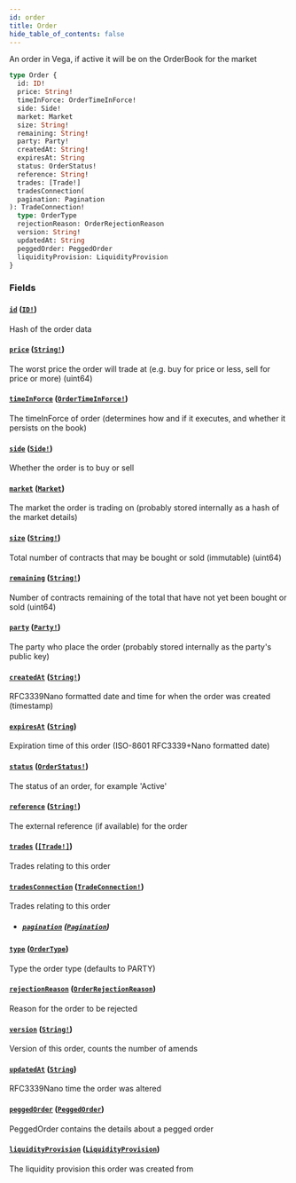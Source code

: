 ```yaml
---
id: order
title: Order
hide_table_of_contents: false
---
```



An order in Vega, if active it will be on the OrderBook for the market

```graphql
type Order {
  id: ID!
  price: String!
  timeInForce: OrderTimeInForce!
  side: Side!
  market: Market
  size: String!
  remaining: String!
  party: Party!
  createdAt: String!
  expiresAt: String
  status: OrderStatus!
  reference: String!
  trades: [Trade!]
  tradesConnection(
  pagination: Pagination
): TradeConnection!
  type: OrderType
  rejectionReason: OrderRejectionReason
  version: String!
  updatedAt: String
  peggedOrder: PeggedOrder
  liquidityProvision: LiquidityProvision
}
```


### Fields

#### [`id`](#) ([`ID!`](/mainnet/api/graphql/scalars/id))

Hash of the order data


#### [`price`](#) ([`String!`](/mainnet/api/graphql/scalars/string))

The worst price the order will trade at (e.g. buy for price or less, sell for price or more) (uint64)


#### [`timeInForce`](#) ([`OrderTimeInForce!`](/mainnet/api/graphql/enums/order-time-in-force))

The timeInForce of order (determines how and if it executes, and whether it persists on the book)


#### [`side`](#) ([`Side!`](/mainnet/api/graphql/enums/side))

Whether the order is to buy or sell


#### [`market`](#) ([`Market`](/mainnet/api/graphql/objects/market))

The market the order is trading on (probably stored internally as a hash of the market details)


#### [`size`](#) ([`String!`](/mainnet/api/graphql/scalars/string))

Total number of contracts that may be bought or sold (immutable) (uint64)


#### [`remaining`](#) ([`String!`](/mainnet/api/graphql/scalars/string))

Number of contracts remaining of the total that have not yet been bought or sold (uint64)


#### [`party`](#) ([`Party!`](/mainnet/api/graphql/objects/party))

The party who place the order (probably stored internally as the party's public key)


#### [`createdAt`](#) ([`String!`](/mainnet/api/graphql/scalars/string))

RFC3339Nano formatted date and time for when the order was created (timestamp)


#### [`expiresAt`](#) ([`String`](/mainnet/api/graphql/scalars/string))

Expiration time of this order (ISO-8601 RFC3339+Nano formatted date)


#### [`status`](#) ([`OrderStatus!`](/mainnet/api/graphql/enums/order-status))

The status of an order, for example 'Active'


#### [`reference`](#) ([`String!`](/mainnet/api/graphql/scalars/string))

The external reference (if available) for the order


#### [`trades`](#) ([`[Trade!]`](/mainnet/api/graphql/objects/trade))

Trades relating to this order


#### [`tradesConnection`](#) ([`TradeConnection!`](/mainnet/api/graphql/objects/trade-connection))

Trades relating to this order
- ##### [`pagination`](#) ([`Pagination`](/mainnet/api/graphql/inputs/pagination))




#### [`type`](#) ([`OrderType`](/mainnet/api/graphql/enums/order-type))

Type the order type (defaults to PARTY)


#### [`rejectionReason`](#) ([`OrderRejectionReason`](/mainnet/api/graphql/enums/order-rejection-reason))

Reason for the order to be rejected


#### [`version`](#) ([`String!`](/mainnet/api/graphql/scalars/string))

Version of this order, counts the number of amends


#### [`updatedAt`](#) ([`String`](/mainnet/api/graphql/scalars/string))

RFC3339Nano time the order was altered


#### [`peggedOrder`](#) ([`PeggedOrder`](/mainnet/api/graphql/objects/pegged-order))

PeggedOrder contains the details about a pegged order


#### [`liquidityProvision`](#) ([`LiquidityProvision`](/mainnet/api/graphql/objects/liquidity-provision))

The liquidity provision this order was created from





